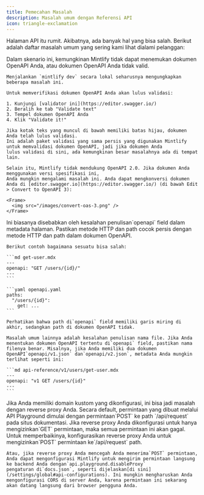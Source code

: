 ```yaml
---
title: Pemecahan Masalah
description: Masalah umum dengan Referensi API
icon: triangle-exclamation
---
```


Halaman API itu rumit. Akibatnya, ada banyak hal yang bisa salah.
Berikut adalah daftar masalah umum yang sering kami lihat dialami pelanggan:

<AccordionGroup>
  <Accordion title="All of my OpenAPI pages are completely blank">
    Dalam skenario ini, kemungkinan Mintlify tidak dapat menemukan dokumen OpenAPI Anda,
    atau dokumen OpenAPI Anda tidak valid.

    Menjalankan `mintlify dev` secara lokal seharusnya mengungkapkan beberapa masalah ini.

    Untuk memverifikasi dokumen OpenAPI Anda akan lulus validasi:

    1. Kunjungi [validator ini](https://editor.swagger.io/)
    2. Beralih ke tab "Validate text"
    3. Tempel dokumen OpenAPI Anda
    4. Klik "Validate it!"

    Jika kotak teks yang muncul di bawah memiliki batas hijau, dokumen Anda telah lulus validasi.
    Ini adalah paket validasi yang sama persis yang digunakan Mintlify untuk memvalidasi dokumen OpenAPI, jadi jika dokumen Anda
    lulus validasi di sini, ada kemungkinan besar masalahnya ada di tempat lain.

    Selain itu, Mintlify tidak mendukung OpenAPI 2.0. Jika dokumen Anda menggunakan versi spesifikasi ini,
    Anda mungkin mengalami masalah ini. Anda dapat mengkonversi dokumen Anda di [editor.swagger.io](https://editor.swagger.io/) (di bawah Edit > Convert to OpenAPI 3):

    <Frame>
      <img src="/images/convert-oas-3.png" />
    </Frame>
  </Accordion>

  <Accordion title="One of my OpenAPI pages is completely blank">
    Ini biasanya disebabkan oleh kesalahan penulisan`openapi` field dalam metadata halaman. Pastikan metode HTTP dan path cocok persis dengan metode HTTP dan path dalam dokumen OpenAPI.

    Berikut contoh bagaimana sesuatu bisa salah:

    ```md get-user.mdx
    ---
    openapi: "GET /users/{id}/"
    ---
    ```

    ```yaml openapi.yaml
    paths:
      "/users/{id}":
        get: ...
    ```

    Perhatikan bahwa path di`openapi` field memiliki garis miring di akhir, sedangkan path di dokumen OpenAPI tidak.

    Masalah umum lainnya adalah kesalahan penulisan nama file. Jika Anda menentukan dokumen OpenAPI tertentu di`openapi` field, pastikan nama filenya benar. Misalnya, jika Anda memiliki dua dokumen OpenAPI`openapi/v1.json` dan`openapi/v2.json`, metadata Anda mungkin terlihat seperti ini:

    ```md api-reference/v1/users/get-user.mdx
    ---
    openapi: "v1 GET /users/{id}"
    ---
    ```
  </Accordion>

  <Accordion title="Requests from the API Playground don't work">
    Jika Anda memiliki domain kustom yang dikonfigurasi, ini bisa jadi masalah dengan reverse proxy Anda. Secara default, permintaan yang dibuat melalui API Playground dimulai dengan permintaan`POST` ke path
    `/api/request` pada situs dokumentasi. Jika reverse proxy Anda dikonfigurasi untuk hanya mengizinkan`GET`
    permintaan, maka semua permintaan ini akan gagal. Untuk memperbaikinya, konfigurasikan reverse proxy Anda untuk mengizinkan`POST` permintaan ke`/api/request` path.

    Atau, jika reverse proxy Anda mencegah Anda menerima`POST` permintaan, Anda dapat mengonfigurasi Mintlify untuk mengirim permintaan langsung ke backend Anda dengan`api.playground.disableProxy`
    pengaturan di`docs.json`, seperti dijelaskan[di sini](/settings/global#api-configurations). Ini mungkin mengharuskan Anda mengonfigurasi CORS di server Anda, karena permintaan ini sekarang akan datang langsung dari browser pengguna Anda.
  </Accordion>
</AccordionGroup>
